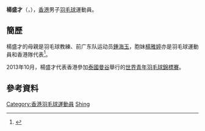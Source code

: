 {{noteTA|G1=Badminton}}
{{Infobox 羽球選手
| playername              = 楊盛才<br/>{{lang|en|Yeung Shing Choi}}
| image                   = 
| size                    = 
| caption                 = 
| birth_name              = 
| date_of_birth           = {{birth_date_and_age|1996|3|21}}
| place_of_birth          = 
| height                  = 
| weight                  = 
| event                   = 男子雙打、混合雙打
| country                 = {{HKG}}
| years_active            = 
| handedness              = 
| coach                   = 
| highest_ranking         = 第192位（男雙-[[唐金石|唐金石]]）
| date_of_highest_ranking = 2015年10月29日<ref name="highest-ranking">[http://bwfcontent.tournamentsoftware.com/ranking/player.aspx?id=11199&player=279225 BWF World Ranking - Ranking of YEUNG Shing Choi (62282)]{{en}}</ref>
| current_ranking         = 第211位（男雙-[[張德正|張德正]]）<br/>第307位（男雙-[[唐金石|唐金石]]）<br/>第661位（混雙-[[張櫻美|張櫻美]]）<br/>第694位（混雙-[[吳詠瑢|吳詠瑢]]）<br/>第1172位（混雙-[[陳虹蓉|陳虹蓉]]）
| date_of_current_ranking = 2016年5月12日<ref>[http://bwfcontent.tournamentsoftware.com/ranking/category.aspx?id=11199&category=474 BWF World Ranking - BWF世界排名榜 (5/12/2016) - Men's doubles] {{Wayback|url=http://bwfcontent.tournamentsoftware.com/ranking/category.aspx?id=11199&category=474 |date=20210106065747 }}{{en}}</ref><ref>[http://bwfcontent.tournamentsoftware.com/ranking/category.aspx?id=11199&category=476 BWF World Ranking - BWF世界排名榜 (5/12/2016) - Mixed doubles] {{Wayback|url=http://bwfcontent.tournamentsoftware.com/ranking/category.aspx?id=11199&category=476 |date=20170222014657 }}{{en}}</ref>
| played                  = 1勝–1負（男單）<br/>33勝–29負（男雙）<br/>12勝–12負（混雙）
| titles                  = 
| bwf_profile             = 5DD62F39-64A5-46DF-B025-C7CC5F1C6EA1
| bwf_id                  = 68061
| updated                 = 2016年5月18日
}}
{{MedalTableTop}}
{{MedalSport | 男子[[羽毛球|羽毛球]]}}
{{MedalCountry | {{HKG}}}}
{{MedalBottom}}
'''楊盛才'''（{{lang-en|'''YEUNG Shing Choi'''}}，{{bd|1996年|3月21日||}}），[[香港|香港]]男子[[羽毛球|羽毛球]]運動員。

==簡歷==
楊盛才的母親是羽毛球教練、前广东队运动员[[鍾海玉|鍾海玉]]，胞妹[[楊雅婷|楊雅婷]]亦是羽毛球運動員和香港隊代表<ref>{{cite news|title=港羽队母亲教练带儿女出征：很高兴看到他们成长|url=http://sports.sina.com.cn/others/badmin/2015-10-28/doc-ifxizetf8182026.shtml|agency=中国新闻网|date=2015-10-26|accessdate=2016-11-26|archive-date=2017-03-05|archive-url=https://web.archive.org/web/20170305002922/http://sports.sina.com.cn/others/badmin/2015-10-28/doc-ifxizetf8182026.shtml|dead-url=no}}</ref>。

2013年10月，楊盛才代表香港參加[[泰國|泰國]][[曼谷|曼谷]]舉行的[[2013年世界青年羽毛球錦標賽|世界青年羽毛球錦標賽]]。

==參考資料==
{{Reflist}}

{{DEFAULTSORT:YEUNG Shing Choi}}
[[Category:香港羽毛球運動員|Category:香港羽毛球運動員]]
[[Category:楊姓|Shing]]